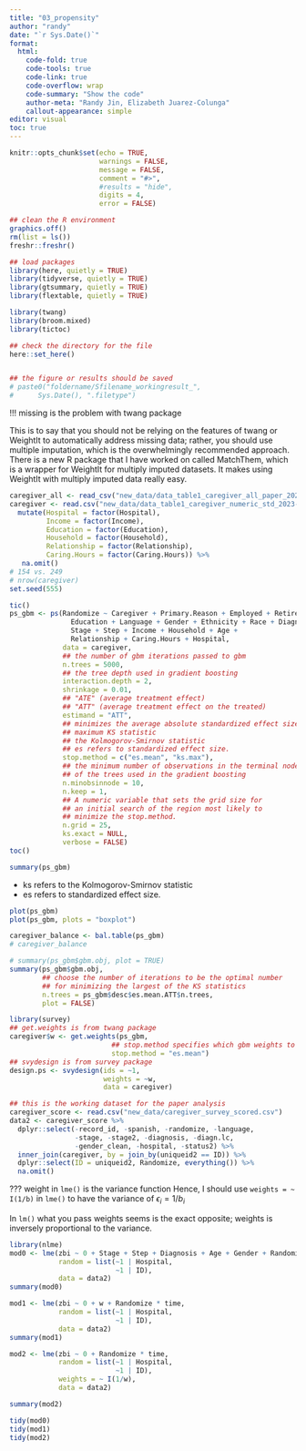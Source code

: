 ```yaml
---
title: "03_propensity"
author: "randy"
date: "`r Sys.Date()`"
format:
  html: 
    code-fold: true
    code-tools: true
    code-link: true
    code-overflow: wrap
    code-summary: "Show the code"
    author-meta: "Randy Jin, Elizabeth Juarez-Colunga"
    callout-appearance: simple
editor: visual
toc: true
---
```


```r
knitr::opts_chunk$set(echo = TRUE,
                      warnings = FALSE,
                      message = FALSE,
                      comment = "#>",
                      #results = "hide",
                      digits = 4,
                      error = FALSE)

## clean the R environment
graphics.off()
rm(list = ls())
freshr::freshr()

## load packages
library(here, quietly = TRUE)
library(tidyverse, quietly = TRUE)
library(gtsummary, quietly = TRUE)
library(flextable, quietly = TRUE)

library(twang)
library(broom.mixed)
library(tictoc)

## check the directory for the file
here::set_here()


## the figure or results should be saved 
# paste0("foldername/Sfilename_workingresult_", 
#      Sys.Date(), ".filetype")

```


::: callout-important
!!! missing is the problem with twang package
:::

This is to say that you should not be relying on the features of twang or WeightIt to automatically address missing data; rather, you should use multiple imputation, which is the overwhelmingly recommended approach. There is a new R package that I have worked on called MatchThem, which is a wrapper for WeightIt for multiply imputed datasets. It makes using WeightIt with multiply imputed data really easy.

```r
caregiver_all <- read_csv("new_data/data_table1_caregiver_all_paper_2023-09-20.csv")
caregiver <- read.csv("new_data/data_table1_caregiver_numeric_std_2023-09-19.csv", row.names = 1) %>%
  mutate(Hospital = factor(Hospital),
         Income = factor(Income),
         Education = factor(Education),
         Household = factor(Household),
         Relationship = factor(Relationship),
         Caring.Hours = factor(Caring.Hours)) %>%
   na.omit()  
# 154 vs. 249
# nrow(caregiver)
set.seed(555)

tic()
ps_gbm <- ps(Randomize ~ Caregiver + Primary.Reason + Employed + Retired +
               Education + Language + Gender + Ethnicity + Race + Diagnosis +
               Stage + Step + Income + Household + Age + 
               Relationship + Caring.Hours + Hospital,
             data = caregiver,
             ## the number of gbm iterations passed to gbm
             n.trees = 5000,
             ## the tree depth used in gradient boosting
             interaction.depth = 2,
             shrinkage = 0.01,
             ## "ATE" (average treatment effect) 
             ## "ATT" (average treatment effect on the treated)
             estimand = "ATT", 
             ## minimizes the average absolute standardized effect size
             ## maximum KS statistic 
             ## the Kolmogorov-Smirnov statistic 
             ## es refers to standardized effect size. 
             stop.method = c("es.mean", "ks.max"),
             ## the minimum number of observations in the terminal nodes
             ## of the trees used in the gradient boosting
             n.minobsinnode = 10,
             n.keep = 1,
             ## A numeric variable that sets the grid size for 
             ## an initial search of the region most likely to 
             ## minimize the stop.method.
             n.grid = 25,
             ks.exact = NULL,
             verbose = FALSE)
toc()

summary(ps_gbm)
```


- ks refers to the Kolmogorov-Smirnov statistic 
- es refers to standardized effect size.

```r
plot(ps_gbm)
plot(ps_gbm, plots = "boxplot")
```

```r
caregiver_balance <- bal.table(ps_gbm)
# caregiver_balance
```

```r
# summary(ps_gbm$gbm.obj, plot = TRUE)
summary(ps_gbm$gbm.obj,
        ## choose the number of iterations to be the optimal number
        ## for minimizing the largest of the KS statistics
        n.trees = ps_gbm$desc$es.mean.ATT$n.trees,
        plot = FALSE)
```



```r
library(survey)
## get.weights is from twang package
caregiver$w <- get.weights(ps_gbm, 
                         ## stop.method specifies which gbm weights to use
                         stop.method = "es.mean")
## svydesign is from survey package
design.ps <- svydesign(ids = ~1, 
                       weights = ~w, 
                       data = caregiver)

```


```r
## this is the working dataset for the paper analysis
caregiver_score <- read.csv("new_data/caregiver_survey_scored.csv")
data2 <- caregiver_score %>%
  dplyr::select(-record_id, -spanish, -randomize, -language,
                -stage, -stage2, -diagnosis, -diagn.lc, 
                -gender_clean, -hospital, -status2) %>%
  inner_join(caregiver, by = join_by(uniqueid2 == ID)) %>%
  dplyr::select(ID = uniqueid2, Randomize, everything()) %>%
  na.omit()
```


??? weight in `lme()` is the variance function 
Hence, I should use `weights = ~ I(1/b)` in `lme()` to have the variance of $\epsilon_i = 1/b_i$

In `lm()` what you pass weights seems is the exact opposite; weights is inversely proportional to the variance.


```r
library(nlme)
mod0 <- lme(zbi ~ 0 + Stage + Step + Diagnosis + Age + Gender + Randomize * time,
            random = list(~1 | Hospital,
                          ~1 | ID), 
            data = data2)
summary(mod0)

mod1 <- lme(zbi ~ 0 + w + Randomize * time, 
            random = list(~1 | Hospital,
                          ~1 | ID), 
            data = data2)
summary(mod1)

mod2 <- lme(zbi ~ 0 + Randomize * time,
            random = list(~1 | Hospital,
                          ~1 | ID), 
            weights = ~ I(1/w),
            data = data2)

summary(mod2)
```

```r
tidy(mod0)
tidy(mod1)
tidy(mod2)
```

